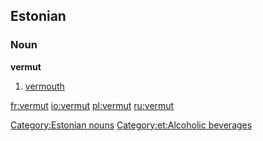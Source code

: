 ==Estonian==
===Noun===
'''vermut'''
# [[vermouth]]

[[Category:Estonian nouns]]
[[Category:et:Alcoholic beverages]]

[[fr:vermut]]
[[io:vermut]]
[[pl:vermut]]
[[ru:vermut]]